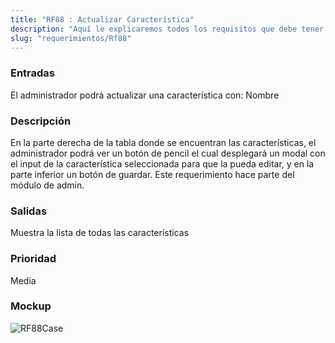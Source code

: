 ```yaml
---
title: "RF88 : Actualizar Característica"
description: "Aquí le explicaremos todos los requisitos que debe tener para poder usar nuestro software."
slug: "requerimientos/Rf88"
---
```



<h3>Entradas</h3>
El administrador podrá actualizar una característica con: Nombre

<h3>Descripción</h3>
En la parte derecha de la tabla donde se encuentran las características, el administrador
podrá ver un botón de pencil el cual desplegará un modal con el input de la característica
seleccionada para que la pueda editar, y en la parte inferior un botón de guardar.
Este requerimiento hace parte del módulo de admin.

<h3>Salidas</h3>
Muestra la lista de todas las características

<h3>Prioridad</h3>
Media

<h3>Mockup</h3>
<Image src={RF88Case} alt="RF88Case" width={3148} height={2270} />
